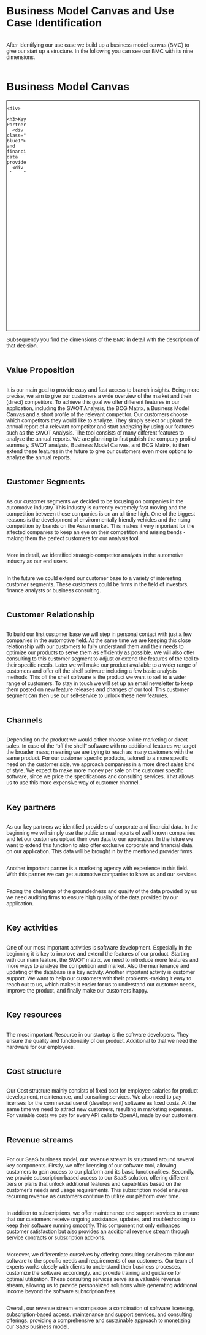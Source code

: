 # Business Model Canvas and Use Case Identification

After Identifying our use case we build up a business model canvas (BMC) to give our start up a structure. In the
following you can see our BMC with its nine dimensions.


<head>
<meta charset="UTF-8">
<meta name="viewport" content="width=device-width, initial-scale=1.0">
<title>Business Model Canvas</title>
<style>
    body {
        display: flex;
        flex-direction: column;
        font-family: sans-serif;
    }

    .wrapper {
        margin: auto;
        max-width: 960px;
        width: 100%;
    }

    .bmc {
        display: grid;
        grid: repeat(3, 200px) / repeat(10, 1fr);
    }

    .bmc,
    .bmc > div {
        border: 1px solid;
        background: #fff;
    }

    .bmc > div {
        display: grid;
        position: relative;
        gap: 10px;
        grid-template-rows: 30px;
        grid-auto-rows: 65px;
        padding: 8px;
    }

    .bmc > div:nth-child(8),
    .bmc > div:nth-child(9) {
        grid: 30px / repeat(5, 1fr);
    }

    .bmc > div:nth-child(8) h3,
    .bmc > div:nth-child(9) h3 {
        grid-column: 1 / -1;
    }


    .bmc > div:nth-child(8) .note,
    .bmc > div:nth-child(9) .note {
        grid-column: span 2;
    }

    .bmc h3 {
        margin: 0;
        font-size: 14px;
        color: #5b5b5b;
    }

    .note {
        padding: 15px;
        background: #F33C61;
        color: #fff;
        font-size: 14px;
        display: flex;
        align-items: center;
        justify-content: center;
        box-shadow: 0 2px 6px 1px rgba(0,0,0,.2);
    }

    .note.blue1 {
        background: #0000FF;
    }

    .note.blue2 {
        background: #0096FF;
    }

    .note.blue3 {
        background: #0047AB;
    }

    .note.blue4 {
        background: #89CFF0;
    }

    .note.blue5 {
        background: #1434A4;
    }

    .note.blue6 {
        background: #3F00FF;
    }

    .note.blue7 {
        background: #000080;
    }

    .note.blue8 {
        background: #0F52BA;
    }

    .note.blue9 {
        background: #0437F2;
    }

    .bmc > div:nth-child(1),
    .bmc > div:nth-child(4),
    .bmc > div:nth-child(7) {
        grid-area: span 2 / span 2;
    }

    .bmc > div:nth-child(2),
    .bmc > div:nth-child(5) {
        grid-column: span 2;
    }

    .bmc > div:nth-child(3) {
        grid-column: 3 / span 2;
        grid-row: 2;
    }

    .bmc > div:nth-child(6) {
        grid-column: 7 / span 2;
        grid-row: 2;
    }

    .bmc > div:nth-child(8),
    .bmc > div:nth-child(9) {
        grid-area: -2 / span 5;
    }
</style>
</head>
<body>

<div class="wrapper">
  <h1>Business Model Canvas</h1>
  <div class="bmc">
    <div>
      <h3>Key Partners</h3>
      <div class="note blue1">Corporate and financial data providers</div>
      <div class="note blue1">Marketing agencies for advertising campaigns</div>
      <div class="note blue1">Auditing firms to ensure data quality</div>
    </div>
    <div>
      <h3>Key Activities</h3>
      <div class="note blue2">Development of the software including new features</div>
      <div class="note blue2">Maintenance and updating of our database</div>
      <div class="note blue2">Customer support</div>
    </div>
    <div>
      <h3>Key Resources</h3>
      <div class="note blue3">Software developer</div>
      <div class="note blue3">Server</div>
      <div class="note blue3">Employee hardware</div>
    </div>
    <div>
      <h3>Value Proposition</h3>
      <div class="note blue4">Quick and easy access to industry insights</div>
      <div class="note blue4">Individual industry and trend evaluations</div>
      <div class="note blue4">Competitor comparison (benchmarking) and trend analysis</div>
      <div class="note blue4">SWOT analysis</div>
      <div class="note blue4">BCG Matrix</div>
      <div class="note blue4">BMC</div>
    </div>
    <div>
      <h3>Customer Relationship</h3>
      <div class="note blue5">E-Mail Newsletter</div>
      <div class="note blue5">Personalized consulting</div>
      <div class="note blue5">Self-service</div>
    </div>
    <div>
      <h3>Channels</h3>
      <div class="note blue6">Online marketing</div>
      <div class="note blue6">Direct sales</div>
    </div>
    <div>
      <h3>Customer Segments</h3>
      <div class="note blue7">Competitive analysts in automotive industry</div>
      <div class="note blue7">Investors</div>
      <div class="note blue7">Financial analysts</div>
      <div class="note blue7">Management consultants</div>
    </div>
    <div>
      <h3>Cost Structure</h3>
      <div class="note blue8">Employee salaries</div>
      <div class="note blue8">Licenses</div>
      <div class="note blue8">Servers</div>
      <div class="note blue8">Marketing expenses</div>
    </div>
    <div>
      <h3>Revenue Streams</h3>
      <div class="note blue9">Licensing of the tool</div>
      <div class="note blue9">Subscriptions</div>
      <div class="note blue9">Maintenance and support</div>
      <div class="note blue9">Consulting Services</div>
    </div>
  </div>
</div>

</body>
</html>


Subsequently you find the dimensions of the BMC in detail with the description of that decision.

## Value Proposition
It is our main goal to provide easy and fast access to branch insights. Being more precise, we aim to give our
customers a wide overview of the market and their (direct) competitors. To achieve this goal we offer different
features in our application, including the SWOT Analysis, the BCG Matrix, a Business Model Canvas and a short profile
of the relevant competitor.
Our customers choose which competitors they would like to analyze. They simply select or upload the annual report of a
relevant competitor and start analyzing by using our features such as the SWOT Analysis.
The tool consists of many different features to analyze the annual reports. We are planning to first publish the
company profile/ summary, SWOT analysis, Business Model Canvas, and BCG Matrix, to then extend these features in the
future to give our customers even more options to analyze the annual reports.

## Customer Segments
As our customer segments we decided to be focusing on companies in the automotive industry. This industry is currently
extremely fast moving and the competition between those companies is on an all time high. One of the biggest reasons is
the development of environmentally friendly vehicles and the rising competition by brands on the Asian market. This
makes it very important for the affected companies to keep an eye on their competition and arising trends -making them
the perfect customers for our analysis tool.

More in detail, we identified strategic-competitor analysts in the automotive industry as our end users.

In the future we could extend our customer base to a variety of interesting customer segments. These customers could be
firms in the field of investors, finance analysts or business consulting.


## Customer Relationship
To build our first customer base we will step in personal contact with just a few companies in the automotive field. At
the same time we are keeping this close relationship with our customers to fully understand them and their needs to
optimize our products to serve them as efficiently as possible. We will also offer consulting to this customer segment
to adjust or extend the features of the tool to their specific needs.
Later we will make our product available to a wider range of customers and offer off the shelf software including a few
basic analysis methods. This off the shelf software is the product we want to sell to a wider range of customers. To
stay in touch we will set up an email newsletter to keep them posted on new feature releases and changes of our tool.
This customer segment can then use our self-service to unlock these new features.


## Channels
Depending on the product we would either choose online marketing or direct sales. In case of the "off the shelf"
software with no additional features we target the broader mass; meaning we are trying to reach as many customers
with the same product. For our customer specific products, tailored to a more specific need on the customer side, we
approach companies in a more direct sales kind of style. We expect to make more money per sale on the customer specific
software, since we price the specifications and consulting services. That allows us to use this more expensive way of
customer channel.

## Key partners
As our key partners we identified providers of corporate and financial data. In the beginning we will simply use the
public annual reports of well known companies and let our customers upload their own data to our application. In the
future we want to extend this function to also offer exclusive corporate and financial data on our application. This
data will be brought in by the mentioned provider firms.

Another important partner is a marketing agency with experience in this field. With this partner we can get automotive
companies to know us and our services.

Facing the challenge of the groundedness and quality of the data provided by us we need auditing firms to ensure high
quality of the data provided by our application.


## Key activities
One of our most important activities is software development. Especially in the beginning it is key to improve and
extend the features of our product. Starting with our main feature, the SWOT matrix, we need to introduce more features
and more ways to analyze the competition and market.
Also the maintenance and updating of the database is a key activity.
Another important activity is customer support. We want to help our customers with their problems -making it easy to
reach out to us, which makes it easier for us to understand our customer needs, improve the product, and finally make
our customers happy.


## Key resources
The most important Resource in our startup is the software developers. They ensure the quality and functionality of
our product. Additional to that we need the hardware for our employees.

## Cost structure
Our Cost structure mainly consists of  fixed cost for employee salaries for product development, maintenance, and
consulting services. We also need to pay licenses for the commercial use of (development) software as fixed costs. At
the same time we need to attract new customers, resulting in marketing expenses. For variable costs we pay for every API
calls to OpenAI, made by our customers.

## Revenue streams

For our SaaS business model, our revenue stream is structured around several key components. Firstly, we offer
licensing of our software tool, allowing customers to gain access to our platform and its basic functionalities.
Secondly, we provide subscription-based access to our SaaS solution, offering different tiers or plans that unlock
additional features and capabilities based on the customer's needs and usage requirements. This subscription model
ensures recurring revenue as customers continue to utilize our platform over time.

In addition to subscriptions, we offer maintenance and support services to ensure that our customers receive ongoing
assistance, updates, and troubleshooting to keep their software running smoothly. This component not only enhances
customer satisfaction but also provides an additional revenue stream through service contracts or subscription add-ons.

Moreover, we differentiate ourselves by offering consulting services to tailor our software to the specific needs and
requirements of our customers. Our team of experts works closely with clients to understand their business processes,
customize the software accordingly, and provide training and guidance for optimal utilization. These consulting
services serve as a valuable revenue stream, allowing us to provide personalized solutions while generating additional
income beyond the software subscription fees.

Overall, our revenue stream encompasses a combination of software licensing, subscription-based access, maintenance and
support services, and consulting offerings, providing a comprehensive and sustainable approach to monetizing our SaaS
business model.
